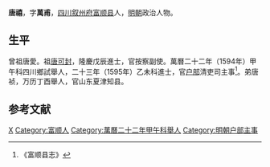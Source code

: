 '''唐禧'''，字'''萬甫'''，[[四川|四川]][[叙州府|叙州府]][[富顺县|富顺县]]人，[[明朝|明朝]]政治人物。
 
== 生平 ==
曾祖唐愛。祖[[唐可封|唐可封]]，隆慶戊辰進士，官按察副使。萬曆二十二年（1594年）甲午科四川鄉試舉人，二十三年（1595年）乙未科進士，官[[户部|户部]]清吏司主事<ref>《富顺县志》</ref>。弟唐祯，万历丁酉舉人，官山东夏津知县。

==参考文献==
{{reflist}}

{{萬曆二十三年乙未科殿試金榜}}

{{Authority control}}

{{DEFAULTSORT:Tang唐}}
[[Category:唐姓|X]]
[[Category:富顺人|Category:富顺人]]
[[Category:萬曆二十二年甲午科舉人|Category:萬曆二十二年甲午科舉人]]
[[Category:明朝户部主事|Category:明朝户部主事]]

 
{{明朝官员小作品}}